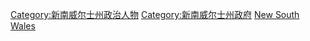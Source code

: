 [[Category:新南威尔士州政治人物|Category:新南威尔士州政治人物]]
[[Category:新南威尔士州政府|Category:新南威尔士州政府]]
[[Category:澳大利亚总督|New South Wales]]